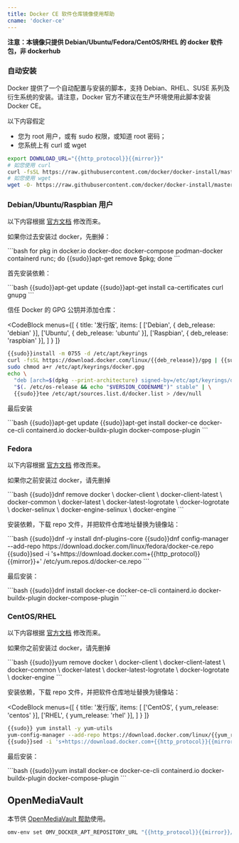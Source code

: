 ```yaml
---
title: Docker CE 软件仓库镜像使用帮助
cname: 'docker-ce'
---
```


**注意：本镜像只提供 Debian/Ubuntu/Fedora/CentOS/RHEL 的 docker 软件包，非 dockerhub**

### 自动安装

Docker 提供了一个自动配置与安装的脚本，支持 Debian、RHEL、SUSE 系列及衍生系统的安装。请注意，Docker 官方不建议在生产环境使用此脚本安装 Docker CE。

以下内容假定

- 您为 root 用户，或有 sudo 权限，或知道 root 密码；
- 您系统上有 curl 或 wget

<CodeBlock>

```bash
export DOWNLOAD_URL="{{http_protocol}}{{mirror}}"
# 如您使用 curl
curl -fsSL https://raw.githubusercontent.com/docker/docker-install/master/install.sh | {{sudoE}}sh
# 如您使用 wget
wget -O- https://raw.githubusercontent.com/docker/docker-install/master/install.sh | {{sudoE}}sh
```

</CodeBlock>

### Debian/Ubuntu/Raspbian 用户

以下内容根据 [官方文档](https://docs.docker.com/engine/install/debian/) 修改而来。

如果你过去安装过 docker，先删掉：

<CodeBlock>
```bash
for pkg in docker.io docker-doc docker-compose podman-docker containerd runc; do {{sudo}}apt-get remove $pkg; done
```
</CodeBlock>

首先安装依赖：

<CodeBlock>
```bash
{{sudo}}apt-get update
{{sudo}}apt-get install ca-certificates curl gnupg
```
</CodeBlock>

信任 Docker 的 GPG 公钥并添加仓库：

<CodeBlock
  menus={[
    {
      title: '发行版',
      items: [
        ['Debian', { deb_release: 'debian' }],
        ['Ubuntu', { deb_release: 'ubuntu' }],
        ['Raspbian', { deb_release: 'raspbian' }],
      ]
    }
  ]}
>

```bash
{{sudo}}install -m 0755 -d /etc/apt/keyrings
curl -fsSL https://download.docker.com/linux/{{deb_release}}/gpg | {{sudo}}gpg --dearmor -o /etc/apt/keyrings/docker.gpg
sudo chmod a+r /etc/apt/keyrings/docker.gpg
echo \
  "deb [arch=$(dpkg --print-architecture) signed-by=/etc/apt/keyrings/docker.gpg] {{http_protocol}}{{mirror}}/linux/{{deb_release}} \
  "$(. /etc/os-release && echo "$VERSION_CODENAME")" stable" | \
  {{sudo}}tee /etc/apt/sources.list.d/docker.list > /dev/null
```
</CodeBlock>

最后安装

<CodeBlock>
```bash
{{sudo}}apt-get update
{{sudo}}apt-get install docker-ce docker-ce-cli containerd.io docker-buildx-plugin docker-compose-plugin
```
</CodeBlock>

### Fedora

以下内容根据 [官方文档](https://docs.docker.com/engine/install/fedora/) 修改而来。

如果你之前安装过 docker，请先删掉

<CodeBlock>
```bash
{{sudo}}dnf remove docker \
                  docker-client \
                  docker-client-latest \
                  docker-common \
                  docker-latest \
                  docker-latest-logrotate \
                  docker-logrotate \
                  docker-selinux \
                  docker-engine-selinux \
                  docker-engine
```
</CodeBlock>


安装依赖，下载 repo 文件，并把软件仓库地址替换为镜像站：

<CodeBlock>
```bash
{{sudo}}dnf -y install dnf-plugins-core
{{sudo}}dnf config-manager --add-repo https://download.docker.com/linux/fedora/docker-ce.repo
{{sudo}}sed -i 's+https://download.docker.com+{{http_protocol}}{{mirror}}+' /etc/yum.repos.d/docker-ce.repo
```

</CodeBlock>

最后安装：

<CodeBlock>
```bash
{{sudo}}dnf install docker-ce docker-ce-cli containerd.io docker-buildx-plugin docker-compose-plugin
```
</CodeBlock>

### CentOS/RHEL

以下内容根据 [官方文档](https://docs.docker.com/engine/install/centos/) 修改而来。

如果你之前安装过 docker，请先删掉

<CodeBlock>
```bash
{{sudo}}yum remove docker \
                  docker-client \
                  docker-client-latest \
                  docker-common \
                  docker-latest \
                  docker-latest-logrotate \
                  docker-logrotate \
                  docker-engine
```
</CodeBlock>

安装依赖，下载 repo 文件，并把软件仓库地址替换为镜像站：

<CodeBlock
  menus={[
    {
      title: '发行版',
      items: [
        ['CentOS', { yum_release: 'centos' }],
        ['RHEL', { yum_release: 'rhel' }],
      ]
    }
  ]}
>

```bash
{{sudo}} yum install -y yum-utils
yum-config-manager --add-repo https://download.docker.com/linux/{{yum_release}}/docker-ce.repo
{{sudo}}sed -i 's+https://download.docker.com+{{http_protocol}}{{mirror}}+' /etc/yum.repos.d/docker-ce.repo
```

</CodeBlock>

最后安装：

<CodeBlock>
```bash
{{sudo}}yum install docker-ce docker-ce-cli containerd.io docker-buildx-plugin docker-compose-plugin
```
</CodeBlock>

## OpenMediaVault

本节供 [OpenMediaVault 帮助](/OpenMediaVault/)使用。

<CodeBlock>

```bash
omv-env set OMV_DOCKER_APT_REPOSITORY_URL "{{http_protocol}}{{mirror}}/linux/debian"
```

</CodeBlock>
